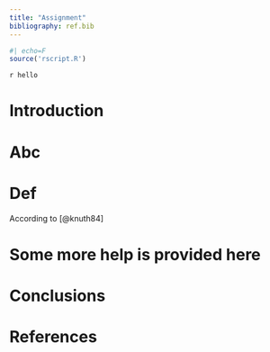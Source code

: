 ```yaml
---
title: "Assignment"
bibliography: ref.bib
---
```



```r
#| echo=F
source('rscript.R')
```

`r hello`



# Introduction

# Abc

# Def


According to [@knuth84]

# Some more help is provided here


# Conclusions

# References



